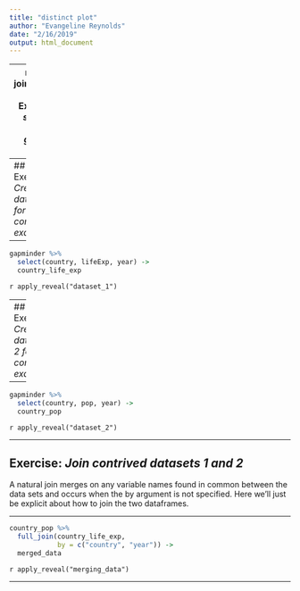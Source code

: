 ```yaml
---
title: "distinct plot"
author: "Evangeline Reynolds"
date: "2/16/2019"
output: html_document
---
```



---
name: joiningdata
## Exercise: *spread data, gather data*

Sometimes we'll need to join diverse data together from different sources.  Here let's create a contrived example.  We'll pretend that the data comes from various sources


---
## Exercise: *Create dataset 1 for contrived example*

---

```r
gapminder %>% 
  select(country, lifeExp, year) ->
  country_life_exp
```


`r apply_reveal("dataset_1")`

---
## Exercise: *Create dataset 2 for contrived example*

---


```r
gapminder %>% 
  select(country, pop, year) ->
  country_pop
```


`r apply_reveal("dataset_2")`

---


## Exercise: *Join contrived datasets 1 and 2*

A natural join merges on any variable names found in common between the data sets and occurs when the by argument is not specified. Here we'll just be explicit about how to join the two dataframes. 

---


```r
country_pop %>% 
  full_join(country_life_exp, 
            by = c("country", "year")) ->
  merged_data
```


`r apply_reveal("merging_data")`

---